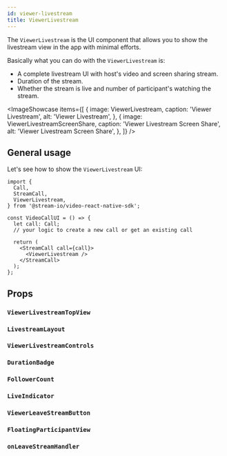 ```yaml
---
id: viewer-livestream
title: ViewerLivestream
---
```




The `ViewerLivestream` is the UI component that allows you to show the livestream view in the app with minimal efforts.

Basically what you can do with the `ViewerLivestream` is:

- A complete livestream UI with host's video and screen sharing stream.
- Duration of the stream.
- Whether the stream is live and number of participant's watching the stream.

<ImageShowcase
  items={[
    {
      image: ViewerLivestream,
      caption: 'Viewer Livestream',
      alt: 'Viewer Livestream',
    },
    {
      image: ViewerLivestreamScreenShare,
      caption: 'Viewer Livestream Screen Share',
      alt: 'Viewer Livestream Screen Share',
    },
  ]}
/>

## General usage

Let's see how to show the `ViewerLivestream` UI:

```tsx {13}
import {
  Call,
  StreamCall,
  ViewerLivestream,
} from '@stream-io/video-react-native-sdk';

const VideoCallUI = () => {
  let call: Call;
  // your logic to create a new call or get an existing call

  return (
    <StreamCall call={call}>
      <ViewerLivestream />
    </StreamCall>
  );
};
```

## Props

### `ViewerLivestreamTopView`

<ViewerLivestreamTopView />

### `LivestreamLayout`

<LivestreamLayout />

### `ViewerLivestreamControls`

<ViewerLivestreamControls />

### `DurationBadge`

<DurationBadge />

### `FollowerCount`

<FollowerCount />

### `LiveIndicator`

<LiveIndicator />

### `ViewerLeaveStreamButton`

<ViewerLeaveStreamButton />

### `FloatingParticipantView`

<FloatingParticipantView />

### `onLeaveStreamHandler`

<OnLeaveStreamHandler />
